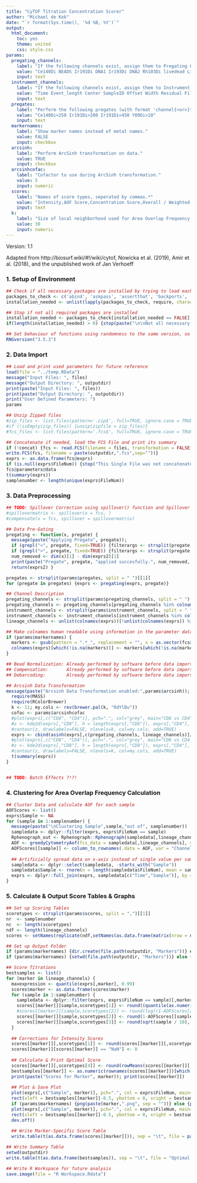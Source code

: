 ---
title: "CyTOF Titration Concentration Scorer"
author: "Michael de Kok"
date: "`r format(Sys.time(), '%d %B, %Y')`"
output:
  html_document:
    toc: yes
    theme: united
    css: style.css
params:
  pregating_channels:
    label: "If the following channels exist, assign them to Pregating Channels, seperated by spaces."
    value: "Ce140Di BEADS Ir191Di DNA1 Ir193Di DNA2 Rh103Di livedead LiveDead LIVEDEAD"
    input: text
  instrument_channels:
    label: "If the following channels exist, assign them to Instrument Channels, seperated by spaces."
    value: "Time Event_length Center SampleID Offset Width Residual FileNum"
    input: text
  pregates:
    label: "Perform the following pregates (with format 'channel{<or>}threshold'), seperated by spaces."
    value: "Ce140Di<250 Ir191Di>200 Ir191Di<450 Y89Di>10"
    input: text    
  markernames:
    label: "Show marker names instead of metal names."
    value: FALSE
    input: checkbox     
  arcsinh: 
    label: "Perform ArcSinh transformation on data."
    value: TRUE
    input: checkbox
  arcsinhcofac: 
    label: "Cofactor to use during ArcSinh transformation."
    value: 5
    input: numeric            
  scores:
    label: "Names of score types, seperated by commas.*"
    value: "Intensity,AOF Score,Concentration Score,Overall / Weighted Score"
    input: text
  k: 
    label: "Size of local neighborhood used for Area Overlap Frequency (AOF) calculation."
    value: 30
    input: numeric    
---

Version: 1.1

Adapted from http://biosurf.wiki/#!/wiki/cytof, Nowicka et al. (2019), Amir et al. (2018), and the unpublished work of Jan Verhoeff

### 1. Setup of Environment

```{r installation, echo = TRUE, results='hide', message=FALSE}

## Check if all necessary packages are installed by trying to load each
packages_to_check <- c('abind', 'askpass', 'assertthat', 'backports', 'base64enc', 'BH', 'Biobase', 'BiocGenerics', 'BiocInstaller', 'BiocParallel', 'bitops', 'brew', 'callr', 'car', 'carData', 'CATALYST', 'caTools', 'cellranger', 'circlize', 'cli', 'clipr', 'clisymbols', 'colorspace', 'colourpicker', 'commonmark', 'ComplexHeatmap', 'ConsensusClusterPlus', 'corpcor', 'covr', 'crayon', 'crosstalk', 'curl', 'cydar', 'cytofCore', 'cytofkit', 'cytolib', 'cytutils', 'data.table', 'DelayedArray', 'DEoptimR', 'desc', 'destiny', 'devtools', 'digest', 'doParallel', 'dotCall64', 'dplyr', 'drc', 'DT', 'e1071', 'edgeR', 'ellipsis', 'evaluate', 'fansi', 'fields', 'flowCL', 'flowCore', 'flowDensity', 'FlowSOM', 'flowUtils', 'flowViz', 'flowWorkspace', 'forcats', 'foreach', 'formatR', 'fs', 'futile.logger', 'futile.options', 'gdata', 'GenomeInfoDb', 'GenomicRanges', 'GEOmap', 'GetoptLong', 'ggplot2', 'ggrepel', 'ggthemes', 'gh', 'git2r', 'GlobalOptions', 'glue', 'gplots', 'graph', 'gridBase', 'gridExtra', 'gtable', 'gtools', 'haven', 'hexbin', 'highr', 'hms', 'htmltools', 'htmlwidgets', 'httpuv', 'httr', 'IDPmisc', 'igraph', 'ini', 'IRanges', 'iterators', 'jsonlite', 'knitr', 'kohonen', 'labeling', 'laeken', 'lambda.r', 'later', 'latticeExtra', 'lazyeval', 'lifecycle', 'limma', 'lme4', 'lmtest', 'locfit', 'magrittr', 'maps', 'maptools', 'markdown', 'MASS', 'MatrixModels', 'matrixStats', 'MBA', 'MEM', 'memoise', 'mime', 'miniUI', 'minqa', 'miscTools', 'multcomp', 'munsell', 'mvtnorm', 'ncdfFlow', 'nloptr', 'nnls', 'openssl', 'openxlsx', 'pbkrtest', 'pcaPP', 'pdist', 'permute', 'pillar', 'pkgbuild', 'pkgconfig', 'pkgload', 'plogr', 'plotly', 'plotrix', 'plyr', 'praise', 'prettyunits', 'processx', 'progress', 'promises', 'proxy', 'ps', 'purrr', 'quantreg', 'R6', 'Radviz', 'ranger', 'RANN', 'RBGL', 'rcmdcheck', 'RColorBrewer', 'Rcpp', 'RcppArmadillo', 'RcppEigen', 'RCurl', 'readr', 'readxl', 'rematch', 'remotes', 'reshape2', 'rex', 'RFOC', 'rgeos', 'Rgraphviz', 'Rhdf5lib', 'rio', 'rjson', 'rlang', 'rmarkdown', 'robustbase', 'roxygen2', 'Rphenograph', 'RPMG', 'rprojroot', 'RProtoBufLib', 'rrcov', 'RSEIS', 'rstudioapi', 'Rtsne', 'RUnit', 'rversions', 'Rwave', 'S4Vectors', 'sandwich', 'scales', 'scatterplot3d', 'sessioninfo', 'shape', 'shiny', 'shinyBS', 'shinydashboard', 'shinyFiles', 'shinyjs', 'smoother', 'snow', 'sourcetools', 'sp', 'spam', 'SPARQL', 'SparseM', 'splancs', 'statmod', 'stringi', 'stringr', 'SummarizedExperiment', 'sys', 'testthat', 'TH.data', 'tibble', 'tidyr', 'tidyselect', 'tinytex', 'tsne', 'TTR', 'usethis', 'utf8', 'vcd', 'vctrs', 'vegan', 'VGAM', 'VIM', 'viridis', 'viridisLite', 'whisker', 'withr', 'xfun', 'XML', 'xml2', 'xopen', 'xtable', 'xts', 'XVector', 'yaml', 'zeallot', 'zip', 'zlibbioc', 'zoo')
installation_needed <- unlist(lapply(packages_to_check, require, character.only = TRUE, quietly = TRUE))

## Stop if not all required packages are installed
installation_needed <- packages_to_check[installation_needed == FALSE]
if(length(installation_needed) > 0) {stop(paste("\n\nNot all necessary packages are installed! Run the Installation Executable or contact the author. The following packages are missing:", paste(installation_needed, collapse = ", ")))}

## Set behaviour of functions using randomness to the same version, so results are the same regardless of R version
RNGversion("3.5.3")

```

### 2. Data Import

```{r import, message = FALSE}

## Load and print used parameters for future reference
load(file = "../temp.RData")
message("Input Files: ", files)
message("Output Directory: ", outputdir)
print(paste("Input Files: ", files))
print(paste("Output Directory: ", outputdir))
print("User Defined Parameters: ")
params

## Unzip Zipped files
#zip_files <- list.files(pattern='.zip$', full=TRUE, ignore.case = TRUE)
#if (!isEmpty(zip_files)) {unzip(zipfile = zip_files)}
#fcs_files <- list.files(pattern='.fcs$', full=TRUE, ignore.case = TRUE)

## Concatenate if needed, load the FCS File and print its summary
if (!concat) {fcs <- read.FCS(filename = files, transformation = FALSE)} else {fcs <- concatFCS(x = files, file_num = TRUE)
write.FCS(fcs, filename = paste(outputdir,".fcs",sep=""))}
exprs <- as.data.frame(fcs@exprs)
if (is.null(exprs$FileNum)) {stop("This Single File was not concatenated using this Script! Please re-concatenate your file using this script.")}
fcs@parameters@data
t(summary(exprs))
samplenumber <- length(unique(exprs$FileNum))

```

### 3. Data Preprocessing

```{r preprocessing}

## TODO: Spillover Correction using spillover() function and Spillover Matrix 
#spillovermatrix <- spillover(x = fcs, )
#compensate(x = fcs, spillover = spillovermatrix)

## Data Pre-Gating
pregating <- function(x, pregate) {
  message(paste("Applying Pregate", pregate));
  if (grepl("<", pregate, fixed=TRUE)) {filterargs <- strsplit(pregate, split = "<")[[1]]; exprs2 <- dplyr::filter(x, filterargs[1] < as.numeric(filterargs[2]) ) };
  if (grepl(">", pregate, fixed=TRUE)) {filterargs <- strsplit(pregate, split = ">")[[1]]; exprs2 <- dplyr::filter(x, filterargs[1] > as.numeric(filterargs[2]) ) };
  num_removed <- dim(x)[1] - dim(exprs2)[1] 
  print(paste("Pregate", pregate, "applied succesfully.", num_removed, "cells have been filtered out.")) 
  return(exprs2) }

pregates <- strsplit(params$pregates, split = " ")[[1]] 
for (pregate in pregates) {exprs <- pregating(exprs, pregate)}

## Channel Description
pregating_channels <- strsplit(params$pregating_channels, split = " ")[[1]]
pregating_channels <- pregating_channels[pregating_channels %in% colnames(exprs)]
instrument_channels <- strsplit(params$instrument_channels, split = " ")[[1]]
instrument_channels <- instrument_channels[instrument_channels %in% colnames(exprs)]
lineage_channels <- unlist(colnames(exprs))[!unlist(colnames(exprs)) %in% c(pregating_channels,instrument_channels)]

## Make colnames human readable using information in the parameter data slot
if (params$markernames) {
  markers <- gsub(pattern = ".*_", replacement = "", x = as.vector(fcs@parameters@data$desc));
  colnames(exprs)[which(!is.na(markers))] <- markers[which(!is.na(markers))]
}

## Bead Normalization: Already performed by software before data import
## Compensation:       Already performed by software before data import
## Debarcoding:        Already performed by software before data import

## Arcsinh Data Transformation
message(paste("Arcsinh Data Transformation enabled:",params$arcsinh)); if (params$arcsinh) {
  require(MASS)
  require(RColorBrewer)
  k <- 11; my.cols <- rev(brewer.pal(k, "RdYlBu"))
  cofac <- params$arcsinhcofac
  #plot(exprs[,c("CD8", "CD4")], pch=".", col="grey", main="CD8 vs CD4")
  #z <- kde2d(exprs[,"CD8"], h = length(exprs[,"CD8"]), exprs[,"CD4"], n=50)
  #contour(z, drawlabels=FALSE, nlevels=k, col=my.cols, add=TRUE)
  exprs <- cbind(asinh(exprs[,c(pregating_channels, lineage_channels)]/cofac), exprs[,instrument_channels])
  #plot(exprs[,c("CD8", "CD4")], pch=".", col="grey", main="CD8 vs CD4 (transformed counts)")
  #z <- kde2d(exprs[,"CD8"], h = length(exprs[,"CD8"]), exprs[,"CD4"], n=50)
  #contour(z, drawlabels=FALSE, nlevels=k, col=my.cols, add=TRUE)
  t(summary(exprs))
}


## TODO: Batch Effects ?!?!

```

### 4. Clustering for Area Overlap Frequency Calculation

```{r clustering, echo = TRUE, results='hold', message=FALSE}

## Cluster Data and calculate AOF for each sample
AOFScores <- list()
exprs$Sample <- NA
for (sample in 1:samplenumber) {
  message(paste("\nClustering Sample",sample,"out of", samplenumber))
  sampledata <- dplyr::filter(exprs, exprs$FileNum == sample)
  Rphenograph_out <- Rphenograph::Rphenograph(sampledata[,lineage_channels], k = 30)
  AOF <- greedyCytometryAof(fcs_data = sampledata[,lineage_channels], y = Rphenograph_out[[2]]$membership)
  AOFScores[[sample]] <- column_to_rownames(.data = AOF, var = "ChannelName")
   
  ## Artificially spread data on x-axis instead of single value per sample
  sampledata <- dplyr::select(sampledata, -starts_with("Sample"))
  sampledata$Sample <- rnorm(n = length(sampledata$FileNum), mean = sample, sd = 0.1)
  exprs <- dplyr::full_join(exprs, sampledata[c("Time","Sample")], by = c("Time"))
}

```

### 5. Calculate & Output Score Tables & Graphs

```{r scoring, warning = FALSE }

## Set up Scoring Tables
scoretypes <- strsplit(params$scores, split = ",")[[1]] 
nr  <- samplenumber
nc  <- length(scoretypes)
ndf <- length(lineage_channels)
scores <- setNames(replicate(ndf,setNames(as.data.frame(matrix(nrow = nr, ncol = nc)),scoretypes),simplify=FALSE),lineage_channels)

## Set up Output Folder
if (params$markernames) {dir.create(file.path(outputdir, "Markers"))} else {dir.create(file.path(outputdir, "Metals"))}
if (params$markernames) {setwd(file.path(outputdir, "Markers"))} else {setwd(file.path(outputdir, "Metals"))}

## Score Titrations
bestsamples <- list()
for (marker in lineage_channels) {
  maxexpression <- quantile(exprs[,marker], 0.99)
  scores$marker <- as.data.frame(scores$marker)
  for (sample in 1:samplenumber) {
    sampledata <- dplyr::filter(exprs, exprs$FileNum == sample)[,marker]
    scores[[marker]][sample,scoretypes[1]] <- round((quantile(as.numeric(sampledata), 0.99)) / maxexpression, 2)
    #scores[[marker]][sample,scoretypes[2]] <- round(log((1-AOFScores[[sample]][marker,"Aof"])*100,10)/2,2)
    scores[[marker]][sample,scoretypes[2]] <- round(1-AOFScores[[sample]][marker,"Aof"],2)
    scores[[marker]][sample,scoretypes[3]] <- round(sqrt(sample / 10), 2)
  }
  
  ## Corrections for Intensity Scores
  scores[[marker]][,scoretypes[1]] <- round(scores[[marker]][,scoretypes[1]] / (max(scores[[marker]][,scoretypes[1]])),2)
  scores[[marker]][scores[[marker]] == "NaN"] <- 0
  
  ## Calculate & Print Optimal Score
  scores[[marker]][,scoretypes[4]] <- round(rowMeans(scores[[marker]][,1:3]),2)
  bestsamples[[marker]] <- as.numeric(rownames(scores[[marker]])[which.max(scores[[marker]]$`Overall / Weighted Score`)])
  print(paste("Scores for Marker", marker)); print(scores[[marker]])
  
  ## Plot & Save Plot
  plot(exprs[,c("Sample", marker)], pch=".", col = exprs$FileNum, main=marker)
  rect(xleft = bestsamples[[marker]]-0.5, ybottom = 0, xright = bestsamples[[marker]]+0.5, ytop = max(exprs[,marker]), border = "red")
  if (params$markernames) {png(paste(marker,".png", sep = ""))} else {png(paste(marker,".png", sep = ""))}
  plot(exprs[,c("Sample", marker)], pch=".", col = exprs$FileNum, main=marker)
  rect(xleft = bestsamples[[marker]]-0.5, ybottom = 0, xright = bestsamples[[marker]]+0.5, ytop = max(exprs[,marker]), border = "red")
  dev.off()
  
  ## Write Marker-Specific Score Table
  write.table(t(as.data.frame(scores[[marker]])), sep = "\t", file = paste(marker," Scores.tsv", sep = ""), col.names = TRUE)}

## Write Summary Table
setwd(outputdir)
write.table(t(as.data.frame(bestsamples)), sep = "\t", file = "Optimal Marker Concentrations.tsv", col.names = FALSE)

## Write R Workspace for future analysis
save.image(file = "R Workspace.Rdata")

```